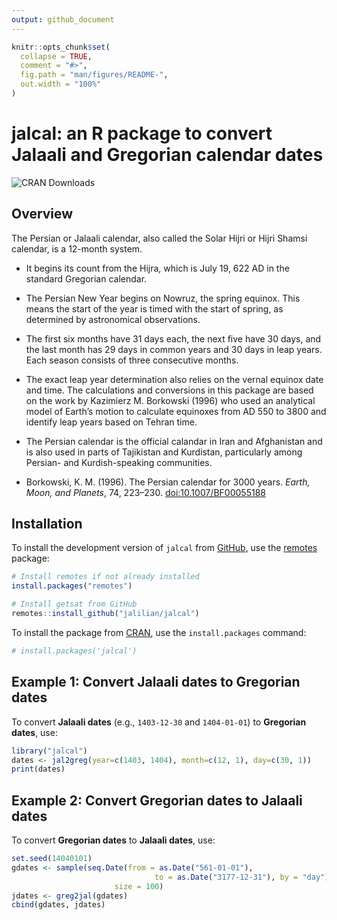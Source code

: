 ```yaml
---
output: github_document
---
```


```r
knitr::opts_chunk$set(
  collapse = TRUE,
  comment = "#>",
  fig.path = "man/figures/README-",
  out.width = "100%"
)
```

# jalcal: an R package to convert Jalaali and Gregorian calendar dates

<!-- badges: start -->
![CRAN Downloads](https://cranlogs.r-pkg.org/badges/last-month/jalcal)
<!-- badges: end -->

## Overview

The Persian or Jalaali calendar, also called the Solar Hijri or Hijri Shamsi 
calendar, is a 12-month system. 

- It begins its count from the Hijra, which is July 19, 622 AD in the standard 
Gregorian calendar.

- The Persian New Year begins on Nowruz, the spring equinox. This means the start 
of the year is timed with the start of spring, as determined by astronomical 
observations.

- The first six months have 31 days each, the next five have 30 days, and the 
last month has 29 days in common years and 30 days in leap years. Each season 
consists of three consecutive months.

- The exact leap year determination also relies on the vernal equinox date and 
time. The calculations and conversions in this package are based on the work by 
Kazimierz M. Borkowski (1996) who used an analytical model of Earth's motion 
to calculate equinoxes from AD 550 to 3800 and identify leap years based on 
Tehran time.

- The Persian calendar is the official calandar in Iran and Afghanistan and is 
also used in parts of Tajikistan and Kurdistan, particularly among Persian- and 
Kurdish-speaking communities.


- Borkowski, K. M. (1996). The Persian calendar for 3000 years. 
*Earth, Moon, and Planets*, 74, 223–230. [doi:10.1007/BF00055188](https://doi.org/10.1007/BF00055188)

## Installation

To install the development version of `jalcal` from [GitHub](https://github.com/jalilian/jalcal), use the [remotes](https://CRAN.R-project.org/package=remotes) package:
```r
# Install remotes if not already installed
install.packages("remotes")

# Install getsat from GitHub
remotes::install_github("jalilian/jalcal")
```

To install the package from [CRAN](https://CRAN.R-project.org/package=jalcal), use the `install.packages` command:
```r
# install.packages('jalcal')
```

## Example 1: Convert Jalaali dates to Gregorian dates

To convert **Jalaali dates** (e.g., `1403-12-30` and `1404-01-01`) to **Gregorian dates**, use:
```r
library("jalcal")
dates <- jal2greg(year=c(1403, 1404), month=c(12, 1), day=c(30, 1))
print(dates)
```


## Example 2: Convert Gregorian dates to Jalaali dates

To convert **Gregorian dates** to **Jalaali dates**, use:
```r
set.seed(14040101)
gdates <- sample(seq.Date(from = as.Date("561-01-01"), 
                                to = as.Date("3177-12-31"), by = "day"), 
                       size = 100)
jdates <- greg2jal(gdates)
cbind(gdates, jdates)
```

